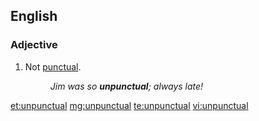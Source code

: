 ==English==

===Adjective===
{{en-adj|-}}

# Not [[punctual]].
#: ''Jim was so '''unpunctual'''; always late!''

[[et:unpunctual]]
[[mg:unpunctual]]
[[te:unpunctual]]
[[vi:unpunctual]]